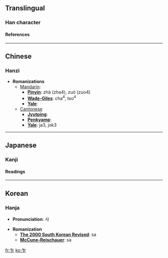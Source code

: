 ==Translingual==
===Han character===
{{Han char|rad=丿|as=04|sn=5|so=|four=8021<sub>1</sub>|canj=人尸 (OS)|cmean=first time, for the first time}}
====References====
{{Han ref|kx=0082.060|dkj=00130|dj=0165.220|hdz=10035.030|uh=4E4D|ud=20045|bh=A545|bd=42309}}

----
==Chinese==
===Hanzi===


* '''Romanizations'''
** [[Mandarin]]:
*** '''[[Pinyin]]''': zhà (zha4), zuò (zuo4)
*** '''[[Wade-Giles]]''': cha<sup>4</sup>, tso<sup>4</sup>
*** '''[[Yale]]''': 
**[[Cantonese]]
***'''[[Jyutping]]''':
***'''[[Penkyamp]]''': 
***'''[[Yale]]''': ja3, jok3


----
==Japanese==
===Kanji===


{{ja-kanji|grade=|rs=丿04|simple=}}
====Readings====
{{ja-readings|on=[[さく]] (saku), [[さ]] (sa)|kun=[[たちまち]] (tachimachi), [[ながら]] (nagara)}}


----
==Korean==
===Hanja===

* '''Pronunciation''': 사

* '''Romanization'''
** '''[[The 2000 South Korean Revised Romanization|The 2000 South Korean Revised]]''': sa
** '''[[McCune-Reischauer]]''': sa


[[fr:乍]]
[[ko:乍]]